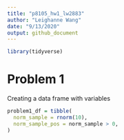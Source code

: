 ```yaml
---
title: "p8105_hw1_lw2883"
author: "Leighanne Wang"
date: "9/13/2020"
output: github_document
---
```


```r
library(tidyverse)
```
# Problem 1

Creating a data frame with variables

```r
problem1_df = tibble(
  norm_sample = rnorm(10),
  norm_sample_pos = norm_sample > 0,
)

```
